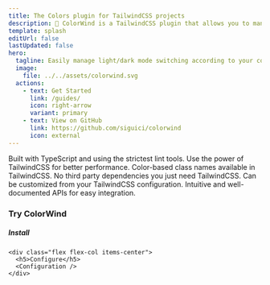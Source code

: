 ```yaml
---
title: The Colors plugin for TailwindCSS projects
description: 🎨 ColorWind is a TailwindCSS plugin that allows you to manage colors when changing themes according to the user's dark mode configuration.
template: splash
editUrl: false
lastUpdated: false
hero:
  tagline: Easily manage light/dark mode switching according to your configuration without worrying about color matching.
  image:
    file: ../../assets/colorwind.svg
  actions:
    - text: Get Started
      link: /guides/
      icon: right-arrow
      variant: primary
    - text: View on GitHub
      link: https://github.com/siguici/colorwind
      icon: external
---
```



<CardGrid stagger>
	<Card title="Safe" icon="approve-check">
    Built with TypeScript and using the strictest lint tools.
	</Card>
	<Card title="Fast" icon="rocket">
    Use the power of TailwindCSS for better performance.
	</Card>
	<Card title="Simple" icon="heart">
    Color-based class names available in TailwindCSS.
	</Card>
	<Card title="Optimized" icon="puzzle">
    No third party dependencies you just need TailwindCSS.
	</Card>
	<Card title="Scalable" icon="setting">
    Can be customized from your TailwindCSS configuration.
	</Card>
	<Card title="Reusable" icon="document">
    Intuitive and well-documented APIs for easy integration.
  </Card>
</CardGrid>

<section class="flex flex-col items-center">
  <h3 class="text-3xl mt-8 mb-4">Try ColorWind</h3>

  <div class="grid gap-12 lg:gap-8 space-y-0 grid-rows-2 grid-cols-1 lg:grid-rows-1 lg:grid-cols-2">
    <div class="flex flex-col items-center">
      <h5>Install</h5>
      <Installation />
    </div>

    <div class="flex flex-col items-center">
      <h5>Configure</h5>
      <Configuration />
    </div>
  </div>
</section>
